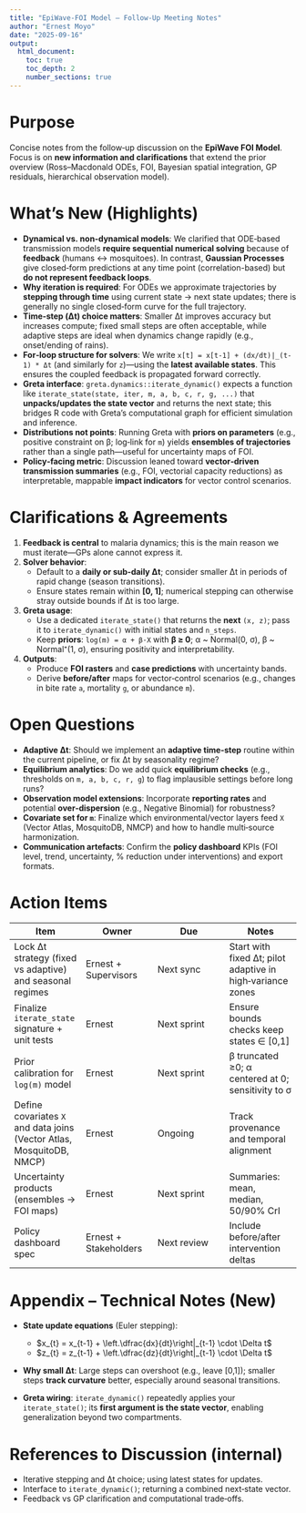 ```yaml
---
title: "EpiWave‑FOI Model – Follow‑Up Meeting Notes"
author: "Ernest Moyo"
date: "2025-09-16"
output:
  html_document:
    toc: true
    toc_depth: 2
    number_sections: true
---
```


# Purpose
Concise notes from the follow‑up discussion on the **EpiWave FOI Model**. Focus is on **new information and clarifications** that extend the prior overview (Ross–Macdonald ODEs, FOI, Bayesian spatial integration, GP residuals, hierarchical observation model).

# What’s New (Highlights)
- **Dynamical vs. non‑dynamical models**: We clarified that ODE‑based transmission models **require sequential numerical solving** because of **feedback** (humans ↔ mosquitoes). In contrast, **Gaussian Processes** give closed‑form predictions at any time point (correlation-based) but **do not represent feedback loops**.
- **Why iteration is required**: For ODEs we approximate trajectories by **stepping through time** using current state → next state updates; there is generally no single closed‑form curve for the full trajectory.
- **Time‑step (Δt) choice matters**: Smaller Δt improves accuracy but increases compute; fixed small steps are often acceptable, while adaptive steps are ideal when dynamics change rapidly (e.g., onset/ending of rains).
- **For‑loop structure for solvers**: We write `x[t] = x[t-1] + (dx/dt)|_(t-1) * Δt` (and similarly for `z`)—using the **latest available states**. This ensures the coupled feedback is propagated forward correctly.
- **Greta interface**: `greta.dynamics::iterate_dynamic()` expects a function like `iterate_state(state, iter, m, a, b, c, r, g, ...)` that **unpacks/updates the state vector** and returns the next state; this bridges R code with Greta’s computational graph for efficient simulation and inference.
- **Distributions not points**: Running Greta with **priors on parameters** (e.g., positive constraint on β; log‑link for `m`) yields **ensembles of trajectories** rather than a single path—useful for uncertainty maps of FOI.
- **Policy‑facing metric**: Discussion leaned toward **vector‑driven transmission summaries** (e.g., FOI, vectorial capacity reductions) as interpretable, mappable **impact indicators** for vector control scenarios.

# Clarifications & Agreements
1. **Feedback is central** to malaria dynamics; this is the main reason we must iterate—GPs alone cannot express it.
2. **Solver behavior**:
   - Default to a **daily or sub‑daily Δt**; consider smaller Δt in periods of rapid change (season transitions).
   - Ensure states remain within **[0, 1]**; numerical stepping can otherwise stray outside bounds if Δt is too large.
3. **Greta usage**:
   - Use a dedicated `iterate_state()` that returns the **next** `(x, z)`; pass it to `iterate_dynamic()` with initial states and `n_steps`.
   - Keep **priors**: `log(m) = α + β·X` with **β ≥ 0**; α ~ Normal(0, σ), β ~ Normal⁺(1, σ), ensuring positivity and interpretability.
4. **Outputs**:
   - Produce **FOI rasters** and **case predictions** with uncertainty bands.
   - Derive **before/after** maps for vector‑control scenarios (e.g., changes in bite rate `a`, mortality `g`, or abundance `m`).

# Open Questions
- **Adaptive Δt**: Should we implement an **adaptive time‑step** routine within the current pipeline, or fix Δt by seasonality regime?
- **Equilibrium analytics**: Do we add quick **equilibrium checks** (e.g., thresholds on `m, a, b, c, r, g`) to flag implausible settings before long runs?
- **Observation model extensions**: Incorporate **reporting rates** and potential **over‑dispersion** (e.g., Negative Binomial) for robustness?
- **Covariate set for `m`**: Finalize which environmental/vector layers feed `X` (Vector Atlas, MosquitoDB, NMCP) and how to handle multi‑source harmonization.
- **Communication artefacts**: Confirm the **policy dashboard** KPIs (FOI level, trend, uncertainty, % reduction under interventions) and export formats.

# Action Items
| Item | Owner | Due | Notes |
|---|---|---|---|
| Lock Δt strategy (fixed vs adaptive) and seasonal regimes | Ernest + Supervisors | Next sync | Start with fixed Δt; pilot adaptive in high‑variance zones |
| Finalize `iterate_state` signature + unit tests | Ernest | Next sprint | Ensure bounds checks keep states ∈ [0,1] |
| Prior calibration for `log(m)` model | Ernest | Next sprint | β truncated ≥0; α centered at 0; sensitivity to σ |
| Define covariates `X` and data joins (Vector Atlas, MosquitoDB, NMCP) | Ernest | Ongoing | Track provenance and temporal alignment |
| Uncertainty products (ensembles → FOI maps) | Ernest | Next sprint | Summaries: mean, median, 50/90% CrI |
| Policy dashboard spec | Ernest + Stakeholders | Next review | Include before/after intervention deltas |

# Appendix – Technical Notes (New)
- **State update equations** (Euler stepping):

  - $x_{t} = x_{t-1} + \left.\dfrac{dx}{dt}\right|_{t-1} \cdot \Delta t$
  - $z_{t} = z_{t-1} + \left.\dfrac{dz}{dt}\right|_{t-1} \cdot \Delta t$

- **Why small Δt**: Large steps can overshoot (e.g., leave [0,1]); smaller steps **track curvature** better, especially around seasonal transitions.
- **Greta wiring**: `iterate_dynamic()` repeatedly applies your `iterate_state()`; its **first argument is the state vector**, enabling generalization beyond two compartments.

# References to Discussion (internal)
- Iterative stepping and Δt choice; using latest states for updates.  
- Interface to `iterate_dynamic()`; returning a combined next‑state vector.  
- Feedback vs GP clarification and computational trade‑offs.
